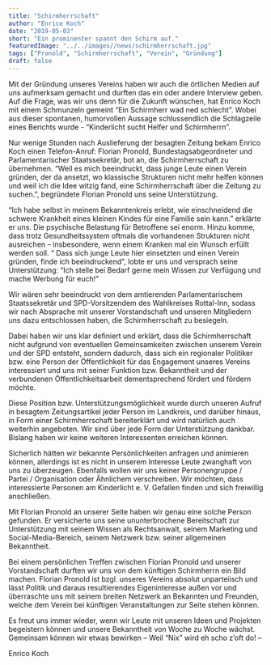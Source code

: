 ```yaml
---
title: "Schirmherrschaft"
author: "Enrico Koch"
date: "2019-05-03"
short: "Ein prominenter spannt den Schirm auf."
featuredImage: "../../images//news/schirmherrschaft.jpg"
tags: ["Pronold", "Schirmherrschaft", "Verein", "Gründung"]
draft: false
---
```

Mit der Gründung unseres Vereins haben wir auch die örtlichen Medien auf uns aufmerksam gemacht und durften das ein oder andere Interview geben. Auf die Frage, was wir uns denn für die Zukunft wünschen, hat Enrico Koch mit einem Schmunzeln gemeint “Ein Schirmherr wad ned schlecht”. Wobei aus dieser spontanen, humorvollen Aussage schlussendlich die Schlagzeile eines Berichts wurde - “Kinderlicht sucht Helfer und Schirmherrn”.

Nur wenige Stunden nach Auslieferung der besagten Zeitung bekam Enrico Koch einen Telefon-Anruf: Florian Pronold, Bundestagsabgeordneter und Parlamentarischer Staatssekretär, bot an, die Schirmherrschaft zu übernehmen. “Weil es mich beeindruckt, dass junge Leute einen Verein gründen, der da ansetzt, wo klassische Strukturen nicht mehr helfen können und weil ich die Idee witzig fand, eine Schirmherrschaft über die Zeitung zu suchen.”, begründete Florian Pronold uns seine Unterstützung.

“Ich habe selbst in meinem Bekanntenkreis erlebt, wie einschneidend die schwere Krankheit eines kleinen Kindes für eine Familie sein kann.” erklärte er uns. Die psychische Belastung für Betroffene sei enorm. Hinzu komme, dass trotz Gesundheitssystem oftmals die vorhandenen Strukturen nicht ausreichen – insbesondere, wenn einem Kranken mal ein Wunsch erfüllt werden soll. “ Dass sich junge Leute hier einsetzten und einen Verein gründen, finde ich beeindruckend”, lobte er uns und versprach seine Unterstützung: “Ich stelle bei Bedarf gerne mein Wissen zur Verfügung und mache Werbung für euch!”

Wir wären sehr beeindruckt von dem amtierenden Parlamentarischem Staatssekretär und SPD-Vorsitzendem des Wahlkreises Rottal-Inn, sodass wir nach Absprache mit unserer Vorstandschaft und unseren Mitgliedern uns dazu entschlossen haben, die Schirmherrschaft zu besiegeln.

Dabei haben wir uns klar definiert und erklärt, dass die Schirmherrschaft nicht aufgrund von eventuellen Gemeinsamkeiten zwischen unserem Verein und der SPD entsteht, sondern dadurch, dass sich ein regionaler Politiker bzw. eine Person der Öffentlichkeit für das Engagement unseres Vereins interessiert und uns mit seiner Funktion bzw. Bekanntheit und der verbundenen Öffentlichkeitsarbeit dementsprechend fördert und fördern möchte.

Diese Position bzw. Unterstützungsmöglichkeit wurde durch unseren Aufruf in besagtem Zeitungsartikel jeder Person im Landkreis, und darüber hinaus, in Form einer Schirmherrschaft bereiterklärt und wird natürlich auch weiterhin angeboten. Wir sind über jede Form der Unterstützung dankbar. Bislang haben wir keine weiteren Interessenten erreichen können.

Sicherlich hätten wir bekannte Persönlichkeiten anfragen und animieren können, allerdings ist es nicht in unserem Interesse Leute zwanghaft von uns zu überzeugen. Ebenfalls wollen wir uns keiner Personengruppe / Partei / Organisation oder Ähnlichem verschreiben. Wir möchten, dass interessierte Personen am Kinderlicht e. V. Gefallen finden und sich freiwillig anschließen.

Mit Florian Pronold an unserer Seite haben wir genau eine solche Person gefunden. Er versicherte uns seine ununterbrochene Bereitschaft zur Unterstützung mit seinem Wissen als Rechtsanwalt, seinem Marketing und Social-Media-Bereich, seinem Netzwerk bzw. seiner allgemeinen Bekanntheit.

Bei einem persönlichen Treffen zwischen Florian Pronold und unserer Vorstandschaft durften wir uns von dem künftigen Schirmherrn ein Bild machen. Florian Pronold ist bzgl. unseres Vereins absolut unparteiisch und lässt Politik und daraus resultierendes Eigeninteresse außen vor und überraschte uns mit seinem breiten Netzwerk an Bekannten und Freunden, welche dem Verein bei künftigen Veranstaltungen zur Seite stehen können.

Es freut uns immer wieder, wenn wir Leute mit unseren Ideen und Projekten begeistern können und unsere Bekanntheit von Woche zu Woche wächst. Gemeinsam können wir etwas bewirken – Weil “Nix” wird eh scho z’oft do! –

Enrico Koch
